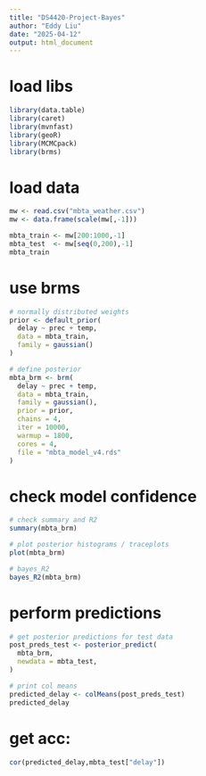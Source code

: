 ---
title: "DS4420-Project-Bayes"
author: "Eddy Liu"
date: "2025-04-12"
output: html_document
---



# load libs
```{r}

library(data.table)
library(caret)
library(mvnfast)
library(geoR)
library(MCMCpack)
library(brms)

```

# load data
```{r}

mw <- read.csv("mbta_weather.csv")
mw <- data.frame(scale(mw[,-1]))

mbta_train <- mw[200:1000,-1]
mbta_test  <- mw[seq(0,200),-1]
mbta_train

```

# use brms
```{r}

# normally distributed weights
prior <- default_prior(
  delay ~ prec + temp,
  data = mbta_train,
  family = gaussian()
)

# define posterior
mbta_brm <- brm(
  delay ~ prec + temp,
  data = mbta_train,
  family = gaussian(),
  prior = prior,
  chains = 4,
  iter = 10000,
  warmup = 1800,
  cores = 4,
  file = "mbta_model_v4.rds"
)
```

# check model confidence
```{r}
# check summary and R2
summary(mbta_brm)

# plot posterior histograms / traceplots
plot(mbta_brm) 

# bayes_R2
bayes_R2(mbta_brm)
```

# perform predictions
```{r}
# get posterior predictions for test data 
post_preds_test <- posterior_predict(
  mbta_brm,
  newdata = mbta_test,
)

# print col means
predicted_delay <- colMeans(post_preds_test)
predicted_delay
```
# get acc:
```{r}

cor(predicted_delay,mbta_test["delay"])

```



